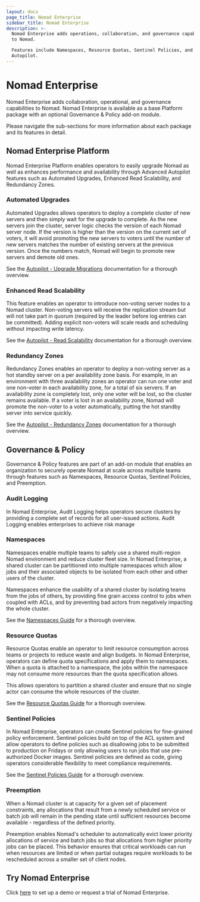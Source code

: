 ```yaml
---
layout: docs
page_title: Nomad Enterprise
sidebar_title: Nomad Enterprise
description: >-
  Nomad Enterprise adds operations, collaboration, and governance capabilities
  to Nomad.

  Features include Namespaces, Resource Quotas, Sentinel Policies, and Advanced
  Autopilot.
---
```


# Nomad Enterprise

Nomad Enterprise adds collaboration, operational, and governance capabilities to Nomad. Nomad Enterprise is available as a base Platform package with an optional Governance & Policy add-on module.

Please navigate the sub-sections for more information about each package and its features in detail.

## Nomad Enterprise Platform

Nomad Enterprise Platform enables operators to easily upgrade Nomad as well as enhances performance and availability through Advanced Autopilot features such as Automated Upgrades, Enhanced Read Scalability, and Redundancy Zones.

### Automated Upgrades

Automated Upgrades allows operators to deploy a complete cluster of new servers and then simply wait for the upgrade to complete. As the new servers join the cluster, server logic checks the version of each Nomad server node. If the version is higher than the version on the current set of voters, it will avoid promoting the new servers to voters until the number of new servers matches the number of existing servers at the previous version. Once the numbers match, Nomad will begin to promote new servers and demote old ones.

See the [Autopilot - Upgrade Migrations](/guides/operations/autopilot#upgrade-migrations) documentation for a thorough overview.

### Enhanced Read Scalability

This feature enables an operator to introduce non-voting server nodes to a Nomad cluster. Non-voting servers will receive the replication stream but will not take part in quorum (required by the leader before log entries can be committed). Adding explicit non-voters will scale reads and scheduling without impacting write latency.

See the [Autopilot - Read Scalability](/guides/operations/autopilot#server-read-and-scheduling-scaling) documentation for a thorough overview.

### Redundancy Zones

Redundancy Zones enables an operator to deploy a non-voting server as a hot standby server on a per availability zone basis. For example, in an environment with three availability zones an operator can run one voter and one non-voter in each availability zone, for a total of six servers. If an availability zone is completely lost, only one voter will be lost, so the cluster remains available. If a voter is lost in an availability zone, Nomad will promote the non-voter to a voter automatically, putting the hot standby server into service quickly.

See the [Autopilot - Redundancy Zones](/guides/operations/autopilot#redundancy-zones) documentation for a thorough overview.

## Governance & Policy

Governance & Policy features are part of an add-on module that enables an organization to securely operate Nomad at scale across multiple teams through features such as Namespaces, Resource Quotas, Sentinel Policies, and Preemption.

### Audit Logging

In Nomad Enterprise, Audit Logging helps operators secure clusters by providing a complete set of records for all user-issued actions. Audit Logging enables enterprises to achieve risk manage

### Namespaces

Namespaces enable multiple teams to safely use a shared multi-region Nomad environment and reduce cluster fleet size. In Nomad Enterprise, a shared cluster can be partitioned into multiple namespaces which allow jobs and their associated objects to be isolated from each other and other users of the cluster.

Namespaces enhance the usability of a shared cluster by isolating teams from the jobs of others, by providing fine grain access control to jobs when coupled with ACLs, and by preventing bad actors from negatively impacting the whole cluster.

See the [Namespaces Guide](https://learn.hashicorp.com/nomad/governance-and-policy/namespaces) for a thorough overview.

### Resource Quotas

Resource Quotas enable an operator to limit resource consumption across teams or projects to reduce waste and align budgets. In Nomad Enterprise, operators can define quota specifications and apply them to namespaces. When a quota is attached to a namespace, the jobs within the namespace may not consume more resources than the quota specification allows.

This allows operators to partition a shared cluster and ensure that no single actor can consume the whole resources of the cluster.

See the [Resource Quotas Guide](https://learn.hashicorp.com/nomad/governance-and-policy/quotas) for a thorough overview.

### Sentinel Policies

In Nomad Enterprise, operators can create Sentinel policies for fine-grained policy enforcement. Sentinel policies build on top of the ACL system and allow operators to define policies such as disallowing jobs to be submitted to production on Fridays or only allowing users to run jobs that use pre-authorized Docker images. Sentinel policies are defined as code, giving operators considerable flexibility to meet compliance requirements.

See the [Sentinel Policies Guide](https://learn.hashicorp.com/nomad/governance-and-policy/sentinel) for a thorough overview.

### Preemption

When a Nomad cluster is at capacity for a given set of placement constraints, any allocations that result from a newly scheduled service or batch job will remain in the pending state until sufficient resources become available - regardless of the defined priority.

Preemption enables Nomad's scheduler to automatically evict lower priority allocations of service and batch jobs so that allocations from higher priority jobs can be placed. This behavior ensures that critical workloads can run when resources are limited or when partial outages require workloads to be rescheduled across a smaller set of client nodes.

## Try Nomad Enterprise

Click [here](https://www.hashicorp.com/go/nomad-enterprise) to set up a demo or request a trial
of Nomad Enterprise.
